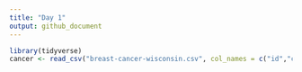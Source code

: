 ```yaml
---
title: "Day 1"
output: github_document
---
```



```r
library(tidyverse)
cancer <- read_csv("breast-cancer-wisconsin.csv", col_names = c("id","clump_Thickness","unif_Size","unif_Shape","marginal_Adhesion","epith_Size","bare_Nuclei","bland_Chromatin","normal_Nucleoli","mitoses","class"))
```
